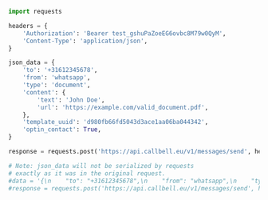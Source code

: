 ```python
import requests

headers = {
    'Authorization': 'Bearer test_gshuPaZoeEG6ovbc8M79w0QyM',
    'Content-Type': 'application/json',
}

json_data = {
    'to': '+31612345678',
    'from': 'whatsapp',
    'type': 'document',
    'content': {
        'text': 'John Doe',
        'url': 'https://example.com/valid_document.pdf',
    },
    'template_uuid': 'd980fb66fd5043d3ace1aa06ba044342',
    'optin_contact': True,
}

response = requests.post('https://api.callbell.eu/v1/messages/send', headers=headers, json=json_data)

# Note: json_data will not be serialized by requests
# exactly as it was in the original request.
#data = '{\n    "to": "+31612345678",\n    "from": "whatsapp",\n    "type": "document",\n    "content": {\n      "text": "John Doe",\n      "url": "https://example.com/valid_document.pdf"\n    },\n    "template_uuid": "d980fb66fd5043d3ace1aa06ba044342",\n    "optin_contact": true\n  }'
#response = requests.post('https://api.callbell.eu/v1/messages/send', headers=headers, data=data)

```
